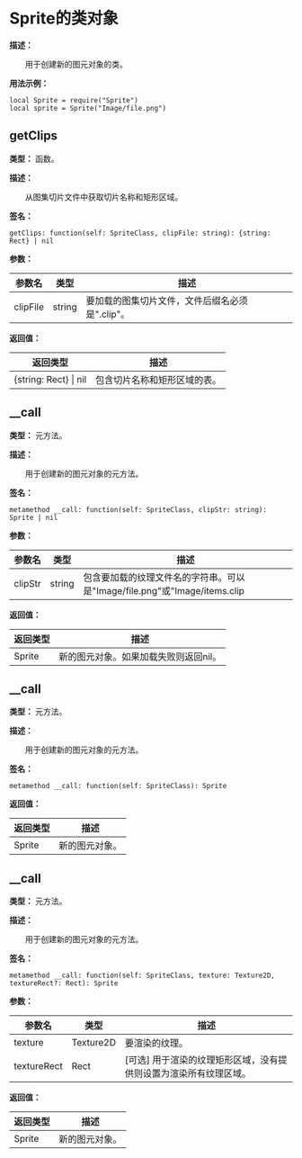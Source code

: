 
# Sprite的类对象

**描述：**

&emsp;&emsp;用于创建新的图元对象的类。

**用法示例：**
```tl
local Sprite = require("Sprite")
local sprite = Sprite("Image/file.png")
```

## getClips

**类型：** 函数。

**描述：**

&emsp;&emsp;从图集切片文件中获取切片名称和矩形区域。

**签名：**
```tl
getClips: function(self: SpriteClass, clipFile: string): {string: Rect} | nil
```

**参数：**

| 参数名 | 类型 | 描述 |
| --- | --- | --- |
| clipFile | string | 要加载的图集切片文件，文件后缀名必须是".clip"。 |

**返回值：**

| 返回类型 | 描述 |
| --- | --- |
| \{string: Rect} \| nil | 包含切片名称和矩形区域的表。 |

## __call

**类型：** 元方法。

**描述：**

&emsp;&emsp;用于创建新的图元对象的元方法。

**签名：**
```tl
metamethod __call: function(self: SpriteClass, clipStr: string): Sprite | nil
```

**参数：**

| 参数名 | 类型 | 描述 |
| --- | --- | --- |
| clipStr | string | 包含要加载的纹理文件名的字符串。可以是"Image/file.png"或"Image/items.clip|itemA"。支持的图片文件格式包括：jpg，png，dds，pvr，ktx。 |

**返回值：**

| 返回类型 | 描述 |
| --- | --- |
| Sprite | 新的图元对象。如果加载失败则返回nil。 |

## __call

**类型：** 元方法。

**描述：**

&emsp;&emsp;用于创建新的图元对象的元方法。

**签名：**
```tl
metamethod __call: function(self: SpriteClass): Sprite
```

**返回值：**

| 返回类型 | 描述 |
| --- | --- |
| Sprite | 新的图元对象。 |

## __call

**类型：** 元方法。

**描述：**

&emsp;&emsp;用于创建新的图元对象的元方法。

**签名：**
```tl
metamethod __call: function(self: SpriteClass, texture: Texture2D, textureRect?: Rect): Sprite
```

**参数：**

| 参数名 | 类型 | 描述 |
| --- | --- | --- |
| texture | Texture2D | 要渲染的纹理。 |
| textureRect | Rect | [可选] 用于渲染的纹理矩形区域，没有提供则设置为渲染所有纹理区域。 |

**返回值：**

| 返回类型 | 描述 |
| --- | --- |
| Sprite | 新的图元对象。 |